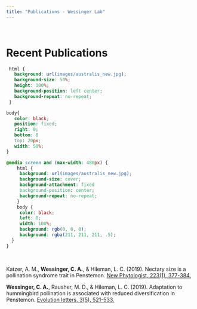 ```yaml
---
title: "Publications - Wessinger Lab"
---
```

<br>

# Recent Publications

```css
 html {
   background: url(images/australis_new.jpg);
   background-size: 50%;
   height: 100%;
   background-position: left center;
   background-repeat: no-repeat;
 }

body{
   color: black;
   position: fixed;
   right: 0;
   bottom: 0
   top: 20px;
   width: 50%;
}

@media screen and (max-width: 480px) {
    html {
     background: url(images/australis_new.jpg);
     background-size: cover;
     background-attachment: fixed
     background-position: center;
     background-repeat: no-repeat;
    }
    body {
     color: black;
     left: 0; 
     width: 100%; 
     background: rgb(0, 0, 0);
     background: rgba(211, 211, 211, .5);
  }
}
```

<br>

Katzer, A. M., **Wessinger, C. A.**, & Hileman, L. C. (2019). Nectary size is a pollination syndrome trait in Penstemon. [New Phytologist, 223(1), 377-384.](https://doi.org/10.1111/nph.15769)


**Wessinger, C. A.**, Rausher, M. D., & Hileman, L. C. (2019). Adaptation to hummingbird pollination is associated with reduced diversification in Penstemon. [Evolution letters, 3(5), 521-533.](https://doi.org/10.1002/evl3.130)


